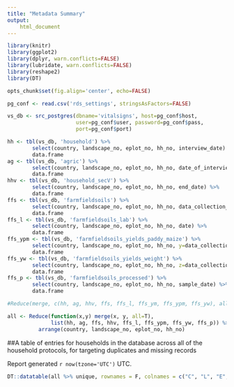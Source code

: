 ```yaml
---
title: "Metadata Summary"
output:
    html_document
---
```


``` r
library(knitr)
library(ggplot2)
library(dplyr, warn.conflicts=FALSE)
library(lubridate, warn.conflicts=FALSE)
library(reshape2)
library(DT)

opts_chunk$set(fig.align='center', echo=FALSE)

pg_conf <- read.csv('rds_settings', stringsAsFactors=FALSE)

vs_db <- src_postgres(dbname='vitalsigns', host=pg_conf$host,
                      user=pg_conf$user, password=pg_conf$pass,
                      port=pg_conf$port)

hh <- tbl(vs_db, 'household') %>%
        select(country, landscape_no, eplot_no, hh_no, interview_date) %>% 
        data.frame
ag <- tbl(vs_db, 'agric') %>%
        select(country, landscape_no, eplot_no, hh_no, date_of_interview) %>% 
        data.frame
hhv <- tbl(vs_db, 'household_secV') %>%
        select(country, landscape_no, eplot_no, hh_no, end_date) %>% 
        data.frame
ffs <- tbl(vs_db, 'farmfieldsoils') %>%
        select(country, landscape_no, eplot_no, hh_no, data_collection_date) %>% 
        data.frame
ffs_l <- tbl(vs_db, 'farmfieldsoils_lab') %>%
        select(country, landscape_no, eplot_no, hh_no, date) %>% 
        data.frame
ffs_ypm <- tbl(vs_db, 'farmfieldsoils_yields_paddy_maize') %>%
        select(country, landscape_no, eplot_no, hh_no, y=data_collection_date) %>% 
        data.frame
ffs_yw <- tbl(vs_db, 'farmfieldsoils_yields_weight') %>%
        select(country, landscape_no, eplot_no, hh_no, z=data_collection_date) %>% 
        data.frame
ffs_p <- tbl(vs_db, 'farmfieldsoils_processed') %>%
        select(country, landscape_no, eplot_no, hh_no, sample_date) %>% 
        data.frame

#Reduce(merge, c(hh, ag, hhv, ffs, ffs_l, ffs_ym, ffs_ypm, ffs_yw), all=T)

all <- Reduce(function(x,y) merge(x, y, all=T),
              list(hh, ag, ffs, hhv, ffs_l, ffs_ypm, ffs_yw, ffs_p)) %>%
          arrange(country, landscape_no, eplot_no, hh_no)
```

##A table of entries for households in the database across all of the household protocols, for targeting duplicates and missing records

Report generated `r now(tzone='UTC')` UTC.

```r
DT::datatable(all %>% unique, rownames = F, colnames = c("C", "L", "E", "HH", "Household", "Agric", "FFS", "SecV", "FFS Lab", "Yields Paddy-Maize", "Yields Weight", "Processed Soils"))
```
